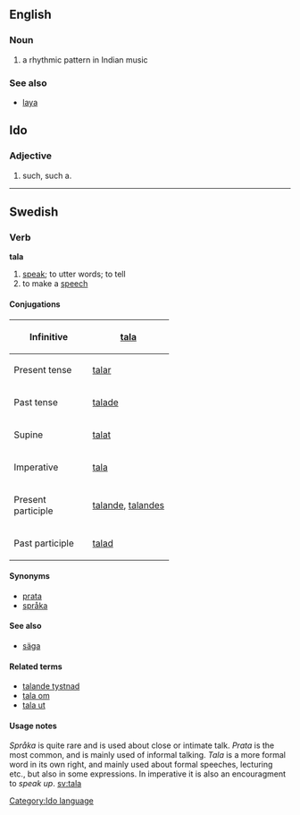 ==English==
===Noun===
# a rhythmic pattern in Indian music

===See also===
*[[laya]]


==Ido==
[[Category:Ido language]]
===Adjective===
# such, such a.

----
==Swedish==
===Verb===
'''tala'''
#[[speak]]; to utter words; to tell 
#to make a [[speech]]
====Conjugations====
{| border=1 cellspacing=0
|- align=center
! width=125 bgcolor="#FFFFF0" | Infinitive
| [[tala]]
|- align=center
! width=125 bgcolor="#FFFFF0" | Present tense
| [[talar]]
|- align=center
! width=125 bgcolor="#FFFFF0" | Past tense
| [[talade]]
|- align=center
! width=125 bgcolor="#FFFFF0" | Supine
| [[talat]]
|- align=center
! width=125 bgcolor="#FFFFF0" | Imperative
| [[tala]]
|- align=center
! width=125 bgcolor="#FFFFF0" | Present participle
| colspan=2 | [[talande]], [[talandes]]
|- align=center
! width=125 bgcolor="#FFFFF0" | Past participle
| colspan=2 | [[talad]]
|}
====Synonyms====
*[[prata]]
*[[språka]]
====See also====
*[[säga]]

====Related terms====
*[[talande tystnad]]
*[[tala om]]
*[[tala ut]]
====Usage notes====
''Språka'' is quite rare and is used about close or intimate talk. ''Prata'' is the most common, and is mainly used of informal talking. ''Tala'' is a more formal word in its own right, and mainly used about formal speeches, lecturing etc., but also in some expressions. In imperative it is also an encouragment to ''speak up''.
[[sv:tala]]
